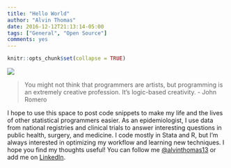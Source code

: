 ```yaml
---
title: "Hello World"
author: "Alvin Thomas"
date: 2016-12-12T21:13:14-05:00
tags: ["General", "Open Source"]
comments: yes
---
```


```r
knitr::opts_chunk$set(collapse = TRUE)
```

![](https://raw.githubusercontent.com/alvinthomas/alvinthomas.github.io/master/images/20161212-helloworld.jpg)

> You might not think that programmers are artists, but programming is an extremely creative profession. It's logic-based creativity.
> - John Romero



I hope to use this space to post code snippets to make my life and the lives of other statistical programmers easier. As an epidemiologist, I use data from national registries and clinical trials to answer interesting questions in public health, surgery, and medicine. I code mostly in Stata and R, but I'm always interested in optimizing my workflow and learning new techniques. I hope you find my thoughts useful! You can follow me [\@alvinthomas13](https://twitter.com/alvinthomas13) or add me on [LinkedIn](https://www.linkedin.com/in/alvinthomas13).
